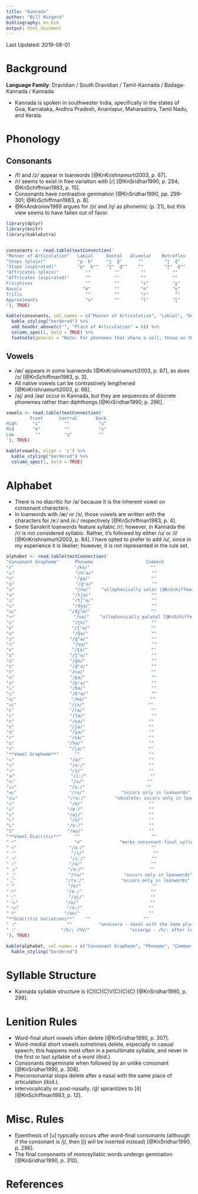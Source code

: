 ```yaml
---
title: "Kannada"
author: "Bill Mizgerd"
bibliography: kn.bib
output: html_document
---
```


Last Updated: 2019-08-01

# Background

**Language Family**: Dravidian / South Dravidian / Tamil-Kannada / Badaga-Kannada / Kannada

* Kannada is spoken in southwester India, specifically in the states of Goa, Karnataka, Andhra Pradesh, Anantapur, Maharashtra, Tamil Nadu, and Kerala.

# Phonology

## Consonants

* /f/ and /z/ appear in loanwords [@KnKrishnamurti2003, p. 67].
* /r/ seems to exist in free variation with [ɾ] [@KnSridhar1990, p. 294; @KnSchiffman1983, p. 15].
* Consonants have contrastive gemination [@KnSridhar1990, pp. 299-301; @KnSchiffman1983, p. 8].
* @KnAndronov1969 argues for /ɲ/ and /ŋ/ as phonemic (p. 21), but this view seems to have fallen out of favor.

```r

library(dplyr)
library(knitr)
library(kableExtra)


consonants <- read.table(textConnection('
"Manner of Articulation"   Labial     Dental   Alveolar    Retroflex   Postalveolar    Palatal      Velar    Glottal
"Stops (plain)"            "p  b"     "t̪  d̪"      ""        "ʈ  ɖ"          ""            ""       "k  ɡ"      ""
"Stops (aspirated)"        "pʰ  bʱ"   "t̪ʰ  d̪ʱ"    ""        "ʈʰ  ɖʱ"        ""            ""       "kʰ  ɡʱ"    ""
"Affricates (plain)"          ""         ""        ""          ""        "tʃ  dʒ"          ""         ""        ""
"Affricates (aspirated)"      ""         ""        ""          ""        "tʃʰ  dʒʱ"        ""         ""        ""
Fricatives                    ""         ""        "s"         "ʂ"          "ʃ"            ""         ""        "h"  
Nasals                       "m"         ""        "n"         "ɳ"          ""             ""         ""        ""        
Trills                        ""         ""        "r"          ""          ""             ""         ""        ""
Approximants                  "ʋ"        ""        "l"         "ɭ"          ""             "j"        ""        ""
'), TRUE)

kable(consonants, col.names = c("Manner of Articulation", "Labial", "Dental", "Alveolar", "Retroflex", "Postalveolar", "Palatal", "Velar", "Glottal"), align = 'c') %>%
  kable_styling("bordered") %>%
  add_header_above(c("", "Place of Articulation" = 8)) %>%
  column_spec(1, bold = TRUE) %>%
  footnote(general = "Note: For phonemes that share a cell, those on the left are voiceless and those on the right are voiced.", general_title = "")
```

## Vowels

* /æ/ appears in some loanwords [@KnKrishnamurti2003, p. 67], as does /ɔ/ [@KnSchiffman1983, p. 3].
* All native vowels can be contrastively lengthened [@KnKrishnamurti2003, p. 66].
* /aj/ and /aʋ/ occur in Kannada, but they are sequences of discrete phonemes rather than diphthongs [@KnSridhar1990, p. 296].

```r

vowels <- read.table(textConnection('
         Front      Central       Back
High      "i"         ""           "u"
Mid       "e"         ""           "o"
Low        ""         "a"          ""
'), TRUE)

kable(vowels, align = 'c') %>%
  kable_styling("bordered") %>%
  column_spec(1, bold = TRUE)
```   

# Alphabet

* There is no diacritic for /a/ because it is the inherent vowel on consonant characters.
* In loanwords with /æ/ or /ɔ/, those vowels are written with the characters for /eː/ and /oː/ respectively [@KnSchiffman1983, p. 4].
* Some Sanskrit loanwords feature syllabic /r/; however, in Kannada the /r/ is not considered syllabic. Rather, it's followed by either /u/ or /i/ [@KnKrishnamurti2003, p. 84]. I have opted to prefer to add /u/, since in my experience it is likelier; however, it is not represented in the rule set.


```r

alphabet <- read.table(textConnection('
"Consonant Grapheme"      Phoneme                    Comment
"ಕ"                       "/ka/"                       ""
"ಖ"                       "/kʰa/"                      ""
"ಗ"                       "/ɡa/"                       ""
"ಘ"                       "/ɡʱa/"                      ""
"ಙ"                       "/na/"    "allophonically velar [@KnSchiffman1983, p. 9]"  
"ಚ"                      "/tʃa/"                       ""
"ಛ"                      "/tʃʰa/"                      ""
"ಜ"                      "/dʒa/"                       ""
"ಝ"                    "/dʒʱa/"                       ""
"ಞ"                      "/na/"    "allophonically palatal [@KnSchiffman1983, p. 10]"  
"ಟ"                      "/ʈa/"                        ""
"ಠ"                      "/ʈʰa/"                       ""
"ಡ"                      "/ɖa/"                        ""
"ಢ"                     "/ɖʱa/"                        ""
"ಣ"                      "/ɳa/"                        ""
"ತ"                      "/t̪a/"                        ""
"ಥ"                     "/t̪ʰa/"                        ""
"ದ"                     "/d̪a/"                         ""
"ಧ"                     "/d̪ʱa/"                        ""
"ನ"                     "/na/"                         ""
"ಪ"                     "/pa/"                         ""
"ಫ"                     "/pʰa/"                        ""
"ಬ"                     "/ba/"                         ""
"ಭ"                     "/bʱa/"                        ""
"ಮ"                     "/ma/"                        ""
"ಯ"                    "/ja/"                        ""
"ರ"                     "/ra/"                         ""
"ಲ"                     "/la/"                         ""
"ವ"                     "/ʋa/"                        ""
"ಶ"                     "/ʃa/"                        ""
"ಷ"                     "/ʂa/"                        ""
"ಸ"                     "/sa/"                        ""
"ಹ"                    "/ha/"                         ""
"ಳ"                     "/ɭa/"                        ""
"**Vowel Grapheme**"      ""                          ""
"ಅ"                     "/a/"                         ""
"ಆ"                     "/aː/"                        ""
"ಇ"                     "/i/"                         ""
"ಈ"                     "/iː/"                        ""
"ಉ"                     "/u/"                        ""
"ಊ"                    "/uː/"                       ""
"ಋ"                    "/ru/"              "occurs only in loanwords"  
"ೠ"                   "/ruː/"           "obsolete; occurs only in loanwords"  
"ಎ"                     "/e/"                         ""
"ಏ"                    "/eː/"                         ""
"ಐ"                    "/aj/"                         ""
"ಒ"                     "/o/"                         ""
"ಓ"                    "/oː/"                         ""
"ಔ"                    "/aʋ/"                         ""
"**Vowel Diacritic**"     ""                           ""
"್"                      "∅"              "marks consonant-final syllables"  
"ಾ"                    "/aː/"                         ""
"ಿ"                     "/i/"                          ""
"ೀ"                    "/iː/"                         ""
"ು"                    "/u/"                          ""
"ೂ"                   "/uː/"                         ""
"ೃ"                    "/ru/"               "occurs only in loanwords"  
"ೄ"                   "/ruː/"              "occurs only in loanwords"  
"ೆ"                    "/e/"                           ""
"ೇ"                   "/eː/"                          ""
"ೈ"                    "/aj/"                         ""
"ೊ"                  "/o/"                           ""
"ೋ"                  "/oː/"                         ""
"ೌ"                  "/aʋ/"                          ""
"**Diacritic Variations**"    ""                    ""
"ಂ"                   ""          "anusvara - nasal with the same place as the following consonant [@KnKrishnamurti2003, p. 84]"  
"ಃ"                 "/h/; /hV/"               "visarga - /h/: after long vowels; /hV/: after short vowels"
'), TRUE)

kable(alphabet, col.names = c("Consonant Grapheme", "Phoneme", "Comment"), align = 'c') %>%
  kable_styling("bordered")
```

# Syllable Structure

* Kannada syllable structure is (C)(C)(C)V(C)(C)(C) [@KnSridhar1990, p. 298].

# Lenition Rules

* Word-final short vowels often delete [@KnSridhar1990, p. 307].
* Word-medial short vowels sometimes delete, especially in casual speech; this happens most often in a penultimate syllable, and never in the first or last syllable of a word (ibid.).
* Consonants degeminate when followed by an unlike consonant [@KnSridhar1990, p. 308].
* Preconsonantal stops delete after a nasal with the same place of articulation (ibid.).
* Intervocalically or post-nasally, /d̪/ spirantizes to [ð] [@KnSchiffman1983, p. 12].

# Misc. Rules

* Epenthesis of [u] typically occurs after word-final consonants (although if the consonant is /j/, then [i] will be inserted instead) [@KnSridhar1990, p. 296].
* The final consonants of monosyllabic words undergo gemination [@KnSridhar1990, p. 310].

# References

